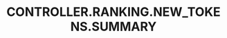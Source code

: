 ---
title: 'CONTROLLER.RANKING.NEW_TOKENS.SUMMARY'
openapi: '/en/api-reference/openapi-en.json GET /ranking/{chain}/newTokens'
---